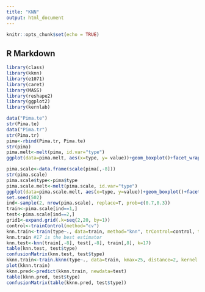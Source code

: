 ```yaml
---
title: "KNN"
output: html_document
---
```


```r
knitr::opts_chunk$set(echo = TRUE)
```

## R Markdown

```r
library(class)
library(kknn)
library(e1071)
library(caret)
library(MASS)
library(reshape2)
library(ggplot2)
library(kernlab)
```
```r
data("Pima.te")
str(Pima.te)
data("Pima.tr")
str(Pima.tr)
pima<-rbind(Pima.tr, Pima.te)
str(pima)
pima.melt<-melt(pima, id.var="type")
ggplot(data=pima.melt, aes(x=type, y= value))+geom_boxplot()+facet_wrap(~variable, ncol=5)
```
```r
pima.scale<-data.frame(scale(pima[,-8]))
str(pima.scale)
pima.scale$type<-pima$type
pima.scale.melt<-melt(pima.scale, id.var="type")
ggplot(data=pima.scale.melt, aes(x=type, y=value))+geom_boxplot()+facet_wrap(~variable, ncol=5)
set.seed(502)
ind<-sample(2, nrow(pima.scale), replace=T, prob=c(0.7,0.3))
train<-pima.scale[ind==1,]
test<-pima.scale[ind==2,]
grid1<-expand.grid(.k=seq(2,20, by=1))
control<-trainControl(method="cv")
knn.train<-train(type~., data=train, method="knn", trControl=control, tuneGrid=grid1)
knn.train #17 is the best estimator
knn.test<-knn(train[,-8], test[,-8], train[,8], k=17)
table(knn.test, test$type)
confusionMatrix(knn.test, test$type)
kknn.train<-train.kknn(type~., data=train, kmax=25, distance=2, kernel = c("rectangular", "triangular", "epanechnikov"))
plot(kknn.train)
kknn.pred<-predict(kknn.train, newdata=test)
table(kknn.pred, test$type)
confusionMatrix(table(kknn.pred, test$type))
```

                                 




















